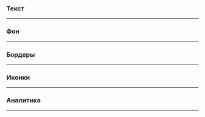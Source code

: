 
<Meta title="Palette" />

### Текст
-------
<ColorPalette>
    <ColorItem
        title="Основные"
        subtitle="Основные цвета текста"
        colors={{
            '--text-basic': '#000000',
            '--text-headers': '#4e4e53',
            '--text-secondary': '#77767e',
            '--text-disabled': '#b8b6bf',
            '--text-inverse': '#fff'
        }}
    />
    <ColorItem
        title="Состояния"
        subtitle="Оповещение и информирование"
        colors={{
            '--text-error': '#f96666',
            '--text-warning': '#ff773c',
            '--text-success': '#067b00'
        }}
    />
    <ColorItem
        title="Брендовые"
        colors={{
            '--text-brand': '#6c11c9',
            '--text-brand-1': '#3a0078'
        }}
    />
    <ColorItem
        title="Интерактивный текст"
        subtitle="Ссылки, подсказки"
        colors={{
            '--text-link': '#5067de'
        }}
    />
</ColorPalette>

### Фон
-------
<ColorPalette>
    <ColorItem
        title="Базовые"
        subtitle="Базовые"
        colors={{
            '--bg-base': '#fff',
            '--bg-base-1': '#f7f7fa'
        }}
    />
    <ColorItem
        title="Plate"
        colors={{
            '--bg-plate': '#f0f0f3',
            '--bg-plate-1': '#d1cfd7'
        }}
    />
    <ColorItem
        title="Состояния"
        subtitle="Оповещение и информирование"
        colors={{
            '--bg-error': '#fee0e0',
            '--bg-warning': '#ffecc7',
            '--bg-success': '#def1dd'
        }}
    />
    <ColorItem
        title="Акцентирование"
        colors={{
            '--bg-accent': '#ff773c',
            '--bg-accent-1': '#c34100'
        }}
    />
    <ColorItem
        title="Брендовые"
        subtitle="Брендовые фоновые цвета"
        colors={{
            '--bg-brand': '#6c11c9',
            '--bg-brand-1': '#460099',
            '--bg-brand-2': '#3a0078'
        }}
    />
    <ColorItem
        title="Тултипы"
        colors={{
            '--bg-tooltip': '#4e4e53'
        }}
    />
    <ColorItem
        title="Счётчик"
        colors={{
            '--bg-counter': '#f96666'
        }}
    />
    <ColorItem
        colors={{
            '--bg-light-blue': '#e4eaff',
            '--bg-light-purple': '#ecdaff'
        }}
    />
</ColorPalette>

### Бордеры
-------
<ColorPalette>
    <ColorItem
        title="Базовый"
        colors={{
            '--border-basic': '#d1cfd7'
        }}
    />
    <ColorItem
        title="Фокус"
        colors={{
            '--border-focused': '#5067de'
        }}
    />
    <ColorItem
        title="Состояния"
        subtitle="Оповещение и информирование"
        colors={{
            '--border-error': '#f96666',
            '--border-warning': '#ff773c',
            '--border-success': '#067b00'
        }}
    />
</ColorPalette>

### Иконки
-------
<ColorPalette>
    <ColorItem
        title="Базовые"
        subtitle="Основные цвета"
        colors={{
            '--icon-basic': '#4e4e53',
            '--icon-secondary': '#d1cfd7',
            '--icon-inverse': '#fff'
        }}
    />
    <ColorItem
        title="Брендовые"
        colors={{
            '--icon-brand': '#3a0078'
        }}
    />
    <ColorItem
        title="Состояния"
        subtitle="Оповещение и информирование"
        colors={{
            '--icon-error': '#f96666',
            '--icon-warning': '#ff773c',
            '--icon-success': '#067b00'
        }}
    />
</ColorPalette>

### Аналитика
-------
<ColorPalette>
    <ColorItem
        title="Графики"
        subtitle="Цвета для графиков"
        colors={{
            '--analytics-blue': '#5067de',
            '--analytics-yellow': '#dac400',
            '--analytics-cyan': '#5bcbcf',
            '--analytics-pink': '#f965cf',
            '--analytics-paleblue': '#5382b0'
        }}
    />
</ColorPalette>
